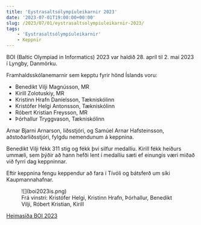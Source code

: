 ```yaml
---
title: 'Eystrasaltsólympíuleikarnir 2023'
date: '2023-07-01T19:00:00+00:00'
slug: /2023/07/01/eystrasaltsolympiuleikarnir-2023/
tags:
    - 'Eystrasaltsólympíuleikarnir'
    - Keppnir
---
```


BOI (Baltic Olympiad in Informatics) 2023 var haldið 28. apríl til 2. maí 2023 í Lyngby, Danmörku.

Framhaldsskólanemarnir sem kepptu fyrir hönd Íslands voru:
- Benedikt Vilji Magnússon, MR
- Kirill Zolotuskiy, MR
- Kristinn Hrafn Daníelsson, Tækniskólinn
- Kristófer Helgi Antonsson, Tækniskólinn
- Róbert Kristian Freysson, MR
- Þórhallur Tryggvason, Tækniskólinn

Arnar Bjarni Arnarson, liðsstjóri, og Samúel Arnar Hafsteinsson, aðstoðarliðsstjóri, fylgdu nemendunum á keppnina.

Benedikt Vilji fékk 311 stig og fékk því silfur medallíu.
Kirill fékk heiðurs ummæli, sem þýðir að hann hefði lent í medallíu sæti ef einungis væri miðað við fyrri dag keppninnar.

Eftir keppnina fengu keppendur að fara í Tívóli og bátsferð um síki Kaupmannahafnar.

<figure>
    ![](boi2023is.png)
    <figcaption>Frá vinstri: Kristófer Helgi, Kristinn Hrafn, Þórhallur, Benedikt Vilji, Róbert Kristian, Kirill</figcaption>
</figure>


[Heimasíða BOI 2023](https://boi2023.org)
